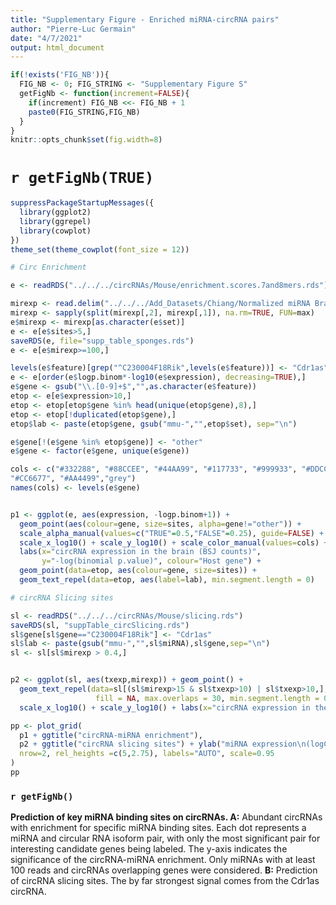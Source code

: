 ```yaml
---
title: "Supplementary Figure - Enriched miRNA-circRNA pairs"
author: "Pierre-Luc Germain"
date: "4/7/2021"
output: html_document
---
```



```r
if(!exists('FIG_NB')){
  FIG_NB <- 0; FIG_STRING <- "Supplementary Figure S"
  getFigNb <- function(increment=FALSE){
    if(increment) FIG_NB <<- FIG_NB + 1
    paste0(FIG_STRING,FIG_NB)
  }
}
knitr::opts_chunk$set(fig.width=8)
```

# `r getFigNb(TRUE)`

```r
suppressPackageStartupMessages({
  library(ggplot2)
  library(ggrepel)
  library(cowplot)
})
theme_set(theme_cowplot(font_size = 12))

# Circ Enrichment 

e <- readRDS("../../../circRNAs/Mouse/enrichment.scores.7and8mers.rds")

mirexp <- read.delim("../../../Add_Datasets/Chiang/Normalized miRNA Brain expression from Chiang et al. 2010_.csv", sep=",")
mirexp <- sapply(split(mirexp[,2], mirexp[,1]), na.rm=TRUE, FUN=max)
e$mirexp <- mirexp[as.character(e$set)]
e <- e[e$sites>5,]
saveRDS(e, file="supp_table_sponges.rds")
e <- e[e$mirexp>=100,]

levels(e$feature)[grep("^C230004F18Rik",levels(e$feature))] <- "Cdr1as"
e <- e[order(e$logp.binom*-log10(e$expression), decreasing=TRUE),]
e$gene <- gsub("\\.[0-9]+$","",as.character(e$feature))
etop <- e[e$expression>10,]
etop <- etop[etop$gene %in% head(unique(etop$gene),8),]
etop <- etop[!duplicated(etop$gene),]
etop$lab <- paste(etop$gene, gsub("mmu-","",etop$set), sep="\n")

e$gene[!(e$gene %in% etop$gene)] <- "other"
e$gene <- factor(e$gene, unique(e$gene))

cols <- c("#332288", "#88CCEE", "#44AA99", "#117733", "#999933", "#DDCC77", 
"#CC6677", "#AA4499","grey")
names(cols) <- levels(e$gene)


p1 <- ggplot(e, aes(expression, -logp.binom+1)) + 
  geom_point(aes(colour=gene, size=sites, alpha=gene!="other")) + 
  scale_alpha_manual(values=c("TRUE"=0.5,"FALSE"=0.25), guide=FALSE) +
  scale_x_log10() + scale_y_log10() + scale_color_manual(values=cols) +
  labs(x="circRNA expression in the brain (BSJ counts)", 
       y="-log(binomial p.value)", colour="Host gene") +
  geom_point(data=etop, aes(colour=gene, size=sites)) + 
  geom_text_repel(data=etop, aes(label=lab), min.segment.length = 0)
```


```r
# circRNA Slicing sites

sl <- readRDS("../../../circRNAs/Mouse/slicing.rds")
saveRDS(sl, "suppTable_circSlicing.rds")
sl$gene[sl$gene=="C230004F18Rik"] <- "Cdr1as"
sl$lab <- paste(gsub("mmu-","",sl$miRNA),sl$gene,sep="\n")
sl <- sl[sl$mirexp > 0.4,]


p2 <- ggplot(sl, aes(txexp,mirexp)) + geom_point() + 
  geom_text_repel(data=sl[(sl$mirexp>15 & sl$txexp>10) | sl$txexp>10,], aes(label=lab),
                   fill = NA, max.overlaps = 30, min.segment.length = 0, nudge_x = 0.3, nudge_y=c(-0.25,0.25)) + 
  scale_x_log10() + scale_y_log10() + labs(x="circRNA expression in the brain (BSJ counts)", y="miRNA expression (logCPMs)") 
```

```r
pp <- plot_grid( 
  p1 + ggtitle("circRNA-miRNA enrichment"),
  p2 + ggtitle("circRNA slicing sites") + ylab("miRNA expression\n(logCPMs)"),
  nrow=2, rel_heights =c(5,2.75), labels="AUTO", scale=0.95
)
pp
```

### `r getFigNb()`

**Prediction of key miRNA binding sites on circRNAs. A:** Abundant circRNAs with enrichment for specific miRNA binding sites. Each dot represents a miRNA and circular RNA isoform pair, with only the most significant pair for interesting candidate genes being labeled. The y-axis indicates the significance of the circRNA-miRNA enrichment. Only miRNAs with at least 100 reads and circRNAs overlapping genes were considered. **B:** Prediction of circRNA slicing sites. The by far strongest signal comes from the Cdr1as circRNA.
